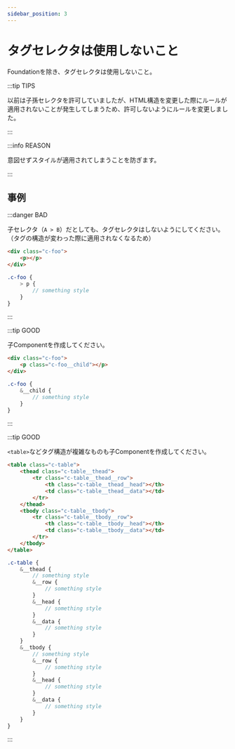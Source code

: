 ```yaml
---
sidebar_position: 3
---
```


# タグセレクタは使用しないこと

Foundationを除き、タグセレクタは使用しないこと。

:::tip TIPS

以前は子孫セレクタを許可していましたが、HTML構造を変更した際にルールが適用されないことが発生してしまうため、許可しないようにルールを変更しました。

:::

:::info REASON

意図せずスタイルが適用されてしまうことを防ぎます。

:::

## 事例

:::danger BAD

子セレクタ（`A > B`）だとしても、タグセレクタはしないようにしてください。（タグの構造が変わった際に適用されなくなるため）

```html
<div class="c-foo">
    <p></p>
</div>
```

```scss title="scss/object/component/_foo.scss"
.c-foo {
    > p {
        // something style
    }
}
```

:::

:::tip GOOD

子Componentを作成してください。

```html
<div class="c-foo">
    <p class="c-foo__child"></p>
</div>
```

```scss title="scss/object/component/_foo.scss"
.c-foo {
    &__child {
        // something style
    }
}
```

:::

:::tip GOOD

`<table>`などタグ構造が複雑なものも子Componentを作成してください。

```html
<table class="c-table">
    <thead class="c-table__thead">
        <tr class="c-table__thead__row">
            <th class="c-table__thead__head"></th>
            <td class="c-table__thead__data"></td>
        </tr>
    </thead>
    <tbody class="c-table__tbody">
        <tr class="c-table__tbody__row">
            <th class="c-table__tbody__head"></th>
            <td class="c-table__tbody__data"></td>
        </tr>
    </tbody>
</table>
```

```scss title="scss/object/component/_table.scss"
.c-table {
    &__thead {
        // something style
        &__row {
            // something style
        }
        &__head {
            // something style
        }
        &__data {
            // something style
        }
    }
    &__tbody {
        // something style
        &__row {
            // something style
        }
        &__head {
            // something style
        }
        &__data {
            // something style
        }
    }
}
```

:::
